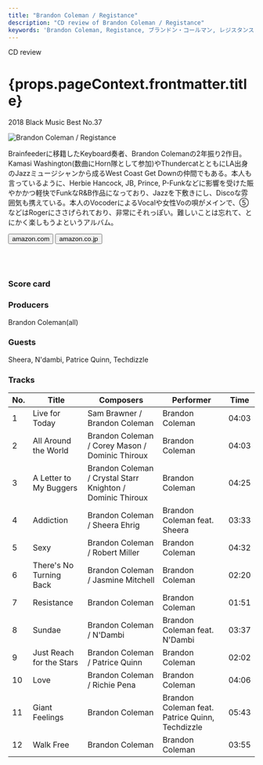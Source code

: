 ```yaml
---
title: "Brandon Coleman / Registance"
description: "CD review of Brandon Coleman / Registance"
keywords: 'Brandon Coleman, Registance, ブランドン・コールマン, レジスタンス'
---
```





<p className="largeP">CD review</p>
<h1 className="h1--no--margin">{props.pageContext.frontmatter.title}</h1>
<p className="largeP"><Link to="/best50/2018/">2018 Black Music Best No.37</Link></p>

<Row  className="image-card-group">
	<Column colMd={"4"} colLg={"4"} noGutterMdLeft="">
       <ImageCard>

![Brandon Coleman / Registance](../../images/cd/brandoncoleman1L.jpg) 

</ImageCard>
	</Column>
	<Column colMd={"8"} colLg={"8"} noGutterMdLeft="">
	<p>
	Brainfeederに移籍したKeyboard奏者、Brandon Colemanの2年振り2作目。Kamasi Washington(数曲にHorn隊として参加)やThundercatとともにLA出身のJazzミュージシャンから成るWest Coast Get Downの仲間でもある。本人も言っているように、Herbie Hancock, JB, Prince, P-Funkなどに影響を受けた賑やかかつ軽快でFunkなR&B作品になっており、Jazzを下敷きにし、Discoな雰囲気も携えている。本人のVocoderによるVocalや女性Voの唄がメインで、⑤などはRogerにささげられており、非常にそれっぽい。難しいことは忘れて、とにかく楽しもうよというアルバム。
	</p>
	<div>
	  <Button href="https://amzn.to/2AnF9D0" kind="primary" size="small" renderIcon={ArrowUpRight24}>
      amazon.com
    </Button>
    <Button href="https://amzn.to/31BsOGr" kind="secondary" size="small" renderIcon={ArrowUpRight24}>
      amazon.co.jp
    </Button>
	</div>
	<a href="https://geo.music.apple.com/jp/album/resistance/1407275826?mt=1&app=music&ls=1&at=11lcug" style="display:inline-block;overflow:hidden;background:url(https://linkmaker.itunes.apple.com/ja-jp/lockup.svg?releaseDate=2018-09-14&kind=album&bubble=apple_music&style=mono-black) no-repeat;width:180px;height:45px;"></a>
	<a href="https://geo.music.apple.com/jp/album/resistance/1407275826?app=itunes&at=11lcug" style="display:inline-block;overflow:hidden;background:url(https://linkmaker.itunes.apple.com/ja-jp/badge-lrg.svg?releaseDate=2018-09-14T00:00:00Z&kind=album&bubble=itunes_music) no-repeat;width:140px;height:45px;"></a>
	</Column>
</Row>
<Row >
	<Column colMd={"4"} colLg={"4"} noGutterMdLeft="">
<div>
    <h3>Score card</h3>
		<SliderJS1 value="5" />
    <SliderJS2 value="2" />
		<SliderJS3 value="1" />
    <SliderJS4 value="8" />
</div>
</Column>
<Column colMd={"8"} colLg={"8"} noGutterMdLeft="">
<div>
<h3>Producers</h3>
<p>
Brandon Coleman(all)
</p>
<h3>Guests</h3>
<p>
	Sheera, N'dambi, Patrice Quinn, Techdizzle
</p>
</div>
</Column>
</Row>

<h3>Tracks</h3>

|	No. |	 Title                   |	 Composers                                                |	 Performer                                      |	 Time	|
|	--- |	------------------------ | ---------------------------------------------------------- | ----------------------------------------------- | ----- |
|	1	  |	Live for Today           | Sam Brawner / Brandon Coleman                             	|	Brandon Coleman                                	|	04:03	|
|	2	  |	All Around the World     | Brandon Coleman / Corey Mason / Dominic Thiroux           	|	Brandon Coleman                                	|	04:03	|
|	3	  |	A Letter to My Buggers   | Brandon Coleman / Crystal Starr Knighton / Dominic Thiroux	|	Brandon Coleman                                	|	04:25	|
|	4	  |	Addiction                | Brandon Coleman / Sheera Ehrig                            	|	Brandon Coleman feat. Sheera                   	|	03:33	|
|	5	  |	Sexy                     | Brandon Coleman / Robert Miller                           	|	Brandon Coleman                                	|	04:32	|
|	6	  |	There's No Turning Back  | Brandon Coleman / Jasmine Mitchell                        	|	Brandon Coleman                                	|	02:20	|
|	7	  |	Resistance               | Brandon Coleman                                           	|	Brandon Coleman                                	|	01:51	|
|	8	  |	Sundae                   | Brandon Coleman / N'Dambi                                 	|	Brandon Coleman feat. N'Dambi                  	|	03:37	|
|	9	  |	Just Reach for the Stars | Brandon Coleman / Patrice Quinn                           	|	Brandon Coleman                                	|	02:02	|
|	10	|	Love                     | Brandon Coleman / Richie Pena                             	|	Brandon Coleman                                	|	04:06	|
|	11	|	Giant Feelings           | Brandon Coleman                                           	|	Brandon Coleman feat. Patrice Quinn, Techdizzle	|	05:43	|
|	12	|	Walk Free                | Brandon Coleman                                           	|	Brandon Coleman                                	|	03:55	|
